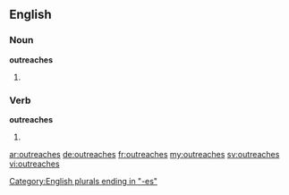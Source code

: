 ==English==

===Noun===
'''outreaches'''

# {{plural of|outreach}}

===Verb===
'''outreaches'''

# {{en-third-person singular of|outreach}}

[[Category:English plurals ending in "-es"]]

[[ar:outreaches]]
[[de:outreaches]]
[[fr:outreaches]]
[[my:outreaches]]
[[sv:outreaches]]
[[vi:outreaches]]